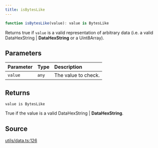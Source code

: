 ```yaml
---
title: isBytesLike
---
```


```ts
function isBytesLike(value): value is BytesLike
```

Returns true if `value` is a valid representation of arbitrary data (i.e. a valid
DataHexString | **DataHexString** or a Uint8Array).

## Parameters

| Parameter | Type | Description |
| :------ | :------ | :------ |
| `value` | `any` | The value to check. |

## Returns

`value is BytesLike`

True if the value is a valid DataHexString | **DataHexString**.

## Source

[utils/data.ts:126](https://github.com/dominant-strategies/quais.js/blob/40f3917383e9421179ebdbc4076b907a7d088144/src/utils/data.ts#L126)
